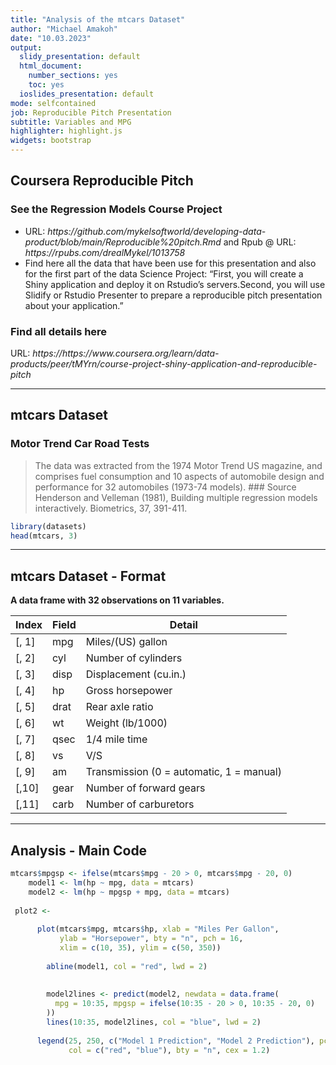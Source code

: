 ```yaml
---
title: "Analysis of the mtcars Dataset"
author: "Michael Amakoh"
date: "10.03.2023"
output:
  slidy_presentation: default
  html_document:
    number_sections: yes
    toc: yes
  ioslides_presentation: default
mode: selfcontained
job: Reproducible Pitch Presentation
subtitle: Variables and MPG
highlighter: highlight.js
widgets: bootstrap
---
```


## Coursera Reproducible Pitch

### See the Regression Models Course Project  

- URL: *https://github.com/mykelsoftworld/developing-data-product/blob/main/Reproducible%20pitch.Rmd* 
and Rpub @ URL: *https://rpubs.com/drealMykel/1013758*
- Find here all the data that have been use for this presentation and also for the first part of the data Science Project: "First, you will create a Shiny application and deploy it on Rstudio's servers.Second, you will use Slidify or Rstudio Presenter to prepare a reproducible pitch presentation about your application."

### Find all details here
URL: *https://https://www.coursera.org/learn/data-products/peer/tMYrn/course-project-shiny-application-and-reproducible-pitch*

---

## mtcars Dataset

### Motor Trend Car Road Tests

> The data was extracted from the 1974 Motor Trend US magazine, and comprises fuel consumption and 10 aspects of automobile design and performance for 32 automobiles (1973-74 models).
### Source
> Henderson and Velleman (1981), Building multiple regression models interactively. Biometrics, 37, 391-411.
```r
library(datasets)
head(mtcars, 3)
```

---

## mtcars Dataset - Format

**A data frame with 32 observations on 11 variables.**

| Index | Field | Detail |
------- | ----- | ------ |
| [, 1] | mpg | Miles/(US) gallon |
| [, 2]  | cyl | Number of cylinders |
| [, 3]	| disp | Displacement (cu.in.) |
| [, 4]	| hp | Gross horsepower |
| [, 5]	| drat | Rear axle ratio |
| [, 6]	| wt | Weight (lb/1000) |
| [, 7]	| qsec | 1/4 mile time |
| [, 8]	| vs | V/S |
| [, 9]	| am | Transmission (0 = automatic, 1 = manual) |
| [,10]	| gear | Number of forward gears |
| [,11]	| carb | Number of carburetors |

---

## Analysis - Main Code

```r

mtcars$mpgsp <- ifelse(mtcars$mpg - 20 > 0, mtcars$mpg - 20, 0) 
    model1 <- lm(hp ~ mpg, data = mtcars)
    model2 <- lm(hp ~ mpgsp + mpg, data = mtcars)
    
 plot2 <- 
      
      plot(mtcars$mpg, mtcars$hp, xlab = "Miles Per Gallon", 
           ylab = "Horsepower", bty = "n", pch = 16,
           xlim = c(10, 35), ylim = c(50, 350))
     
        abline(model1, col = "red", lwd = 2)
      
    
        model2lines <- predict(model2, newdata = data.frame(
          mpg = 10:35, mpgsp = ifelse(10:35 - 20 > 0, 10:35 - 20, 0)
        ))
        lines(10:35, model2lines, col = "blue", lwd = 2)
      
      legend(25, 250, c("Model 1 Prediction", "Model 2 Prediction"), pch = 16, 
             col = c("red", "blue"), bty = "n", cex = 1.2)

   




    

```